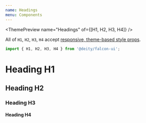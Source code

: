 ```yaml
---
name: Headings
menu: Components
---
```



<ThemePreview name="Headings" of={[H1, H2, H3, H4]} />

All of `H1`, `H2`, `H3`, `H4`  accept [responsive, theme-based style props](/responsive-props).

```javascript
import { H1, H2, H3, H4 } from '@deity/falcon-ui';
```

<Playground>
  <H1> Heading H1</H1>
  <H2> Heading H2</H2>
  <H3> Heading H3</H3>
  <H4> Heading H4</H4>
</Playground>
